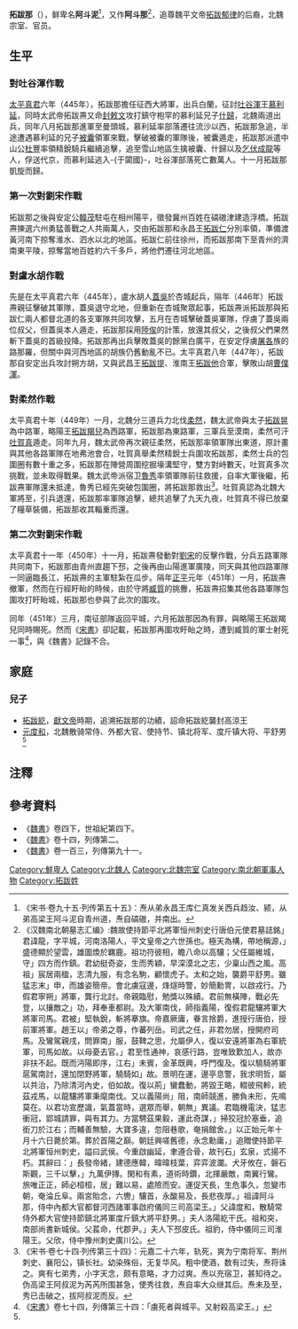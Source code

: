 {{東亞男性歷史人物
|名稱 =拓跋那
|身份 =高涼王
|國家 =北魏
|時代 =[[南北朝|南北朝]]
|最高職務 =
|前任 = 拓跋禮
|繼任 = 拓跋紇
|圖片名稱 =
|圖片大小 =
|圖片說明 =
|姓 =
|名 =
|字 =
|官職 =
|封爵 =
|位階 =
|封地 =
|族裔 =鮮卑拓跋部
|旗籍 =
|氏族 =
|籍貫 =
|本籍 =
|世系 = 平文帝系
|小字 =
|別名 =
|號 =
|其他名號 =
|出生日期 =不詳
|出生地點 =
|婚年 =
|逝世年 =[[正平_(北魏)|正平]]元年（451年）
|逝世地 =代郡平城
|諡號 =
|墓葬 =
|父親 =高涼懿王[[拓跋禮|拓跋禮]]
|嫡母 =
|母親 =
|元配 =
|正室 =
|繼室 =
|兄弟 =
|姊妹 =
|子 =
|女 =
|其他親屬 =高祖：[[拓跋孤|拓跋孤]]<br>曾祖：[[拓跋斤|拓跋斤]]<br>祖父：平陽王[[拓跋樂真|拓跋樂真]]<br>
|出身 = <!---此处指科举出身--->
|功名 = 
|經歷 = 
|著作 =
|注釋 =
}}

'''拓跋那'''（{{bd|？||451年|catIdx=B步}}），鲜卑名'''阿斗泥'''<ref>《宋书·卷九十五·列传第五十五》：焘从弟永昌王库仁真发关西兵趋汝、颍，从弟高梁王阿斗泥自青州道，焘自碻磝，并南出。</ref>，又作'''阿斗那'''<ref name=autogenerated1>《汉魏南北朝墓志汇编》:魏故使持節平北將軍恒州刺史行唐伯元使君墓誌銘」君諱龍，字平城，河南洛陽人，平文皇帝之六世孫也。極天為構，帶地稱源，」盛德顯於望雲，雄圖煥於羈鹿。祖功符彼相，瞻八命以高驤；父任屬維城，守」四方而作鎮。君幼挺奇姿，生而秀穎，早深漠北之志，少稟山西之風。高祖」宸居兩楹，志清九服，有念名駒，顧懷虎子。太和之始，襲爵平舒男。雖猛志末」申，而雄姿簡帝。會北虜寇邊，烽燧時警，妙簡勳冑，以啟戎行。乃假君寧朔」將軍，龔行北討。帝親臨慰，勉獎以殊續。君前無橫陣，戰必先登，以攘敵之」功，拜奉車都尉。及大軍南伐，師指義陽，復假君龍驤將軍大將軍司馬。君被」堅執銳，斬將搴旗。帝嘉厥庸，眷言捨爵，進授行唐伯，授前軍將軍。趙王以」帝弟之尊，作蕃列岳。司武之任，非君勿居，授開府司馬。及鸞駕親戌，問罪南」服，鼓鞞之思，允屬伊人，復以安遠將軍為右軍統軍，司馬如故。以母憂去官。」君至性通神，哀感行路，豈唯致歎加人，故亦非扶不起。既而沔陽即序，江右」未賓，金革既興，呼門復及。復以驍騎將軍扈駕南討，還加閉野將軍，驍騎如」故。景明在運，邊亭息警，我求明哲，屬以共治，乃除清河內史，伯如故。復以荊」蠻蠢動，將毀王略，輟彼飛軨，統茲戎馬，以龍驤將軍秉麾南伐。又以義陽尚」阻，南師競進，勝負未形，先鳴莫在。以君功宣歷識，氣蓋當時，選眾而舉，朝無」異議。君臨機電決，猛志衝冠，郢城請罪，與有其力。方當騁茲果毅，運此奇謀，」掃狡冠於塞垂，追銜刀於江右；而輔善無驗，大寶多違，忽阻巷歌，奄捐館舍。」以正始元年十月十六日薨於第。葬於首陽之巔。朝廷興嗟舊德，永念勳庸，」追贈使持節平北將軍恒州刺史，謚曰武侯。今重啟幽延，聿遵合骨，故刊石」玄泉，式揚不朽。其辭曰：」長發帝緒，建德應韓，暐暐枝葉，弈弈波瀾。犬牙攸在，磐石斯觀，三千以擊，」九萬伊摶。閑和有素，道術時鑽，北揮嚴敵，南翼行鸞。旅唯正正，師必桓桓，居」難以易，處險而安。運促天長，生危事久，忽變市朝，奄淪丘阜。兩宮貽念，六轡」驤首，永酸易及，長悲夜厚。」祖諱阿斗那，侍中內都大官都督河西諸軍事啟府儀同三司高梁王。」父諱度和，散騎常侍外都大官使持節鎮北將軍度斤鎮大將平舒男。」夫人洛陽紇干氏。祖和突，南部尚書新城侯。父萇命，代郡尹。」夫人下邳皮氏。祖豹，侍中儀同三司淮陽王。父欣，侍中豫州刺史廣川公。</ref>，追尊魏平文帝[[拓跋郁律|拓跋郁律]]的后裔，北魏宗室、官员。
==生平==
===對吐谷渾作戰===
[[太平真君|太平真君]]六年（445年），拓跋那擔任征西大將軍，出兵白蘭，征討[[吐谷渾|吐谷渾]]王[[慕利延|慕利延]]，同時太武帝拓跋燾又命[[封敕文|封敕文]]攻打鎮守枹罕的慕利延兄子[[什歸|什歸]]，北魏兩道出兵，同年八月拓跋那進軍至曼頭城，慕利延率部落遷往流沙以西，拓跋那急追，半途遭遇慕利延的兄子[[被囊|被囊]]領軍來戰，擊破被囊的軍隊後，被囊遁走，拓跋那派遣中山公[[杜豐|杜豐]]率領精銳騎兵繼續追擊，追至雪山地區生擒被囊、什歸以及[[乞伏成龍|乞伏成龍]]等人，俘送代京，而慕利延逃入-{于闐國}-，吐谷渾部落死亡數萬人。十一月拓跋那凱旋而歸。
===第一次對劉宋作戰===
拓跋那之後與安定公[[韓茂|韓茂]]駐屯在相州陽平，徵發冀州百姓在碻磝津建造浮橋。拓跋燾揀選六州勇猛善戰之人共兩萬人，交由拓跋那和永昌王[[拓跋仁|拓跋仁]]分別率領，準備渡黃河南下掠奪淮水、泗水以北的地區。拓跋仁前往徐州，而拓跋那南下至青州的濟南東平陵，掠奪當地百姓約六千多戶，將他們遷往河北地區。
===對盧水胡作戰===
先是在太平真君六年（445年），盧水胡人[[蓋吳|蓋吳]]於杏城起兵，隔年（446年）拓跋燾親征擊破其軍隊，蓋吳退守北地，但重新在杏城聚眾起事，拓跋燾派拓跋那與拓跋仁兩人都督北道的各支軍隊共同攻擊，五月在杏城擊破蓋吳軍隊，俘虜了蓋吳兩位叔父，但蓋吳本人遁走，拓跋那採用[[陸俟|陸俟]]的計策，放還其叔父，之後叔父們果然斬下蓋吳的首級投降。拓跋那再出兵擊敗蓋吳的餘黨白廣平，在安定俘虜[[屠各|屠各]]族的路那羅，但關中與河西地區的胡族仍舊動亂不已。太平真君八年（447年），拓跋那自安定出兵攻討朔方胡，又與武昌王[[拓跋提_(武昌王)|拓跋提]]、淮南王[[拓跋他|拓跋他]]合軍，擊敗山胡[[曹僕渾|曹僕渾]]。

===對柔然作戰===
太平真君十年（449年）一月，北魏分三道兵力北伐[[柔然|柔然]]，魏太武帝與太子[[拓跋晃|拓跋晃]]為中路軍，略陽王[[拓跋羯兒|拓跋羯兒]]為西路軍，拓跋那為東路軍，三軍兵至漠南，柔然可汗[[吐賀真|吐賀真]]遁走。同年九月，魏太武帝再次親征柔然，拓跋那率領軍隊出東道，原計畫與其他各路軍隊在地弗池會合，吐賀真舉柔然精銳士兵圍攻拓跋那，柔然士兵的包圍圈有數十重之多，拓跋那在陣營周圍挖掘壕溝堅守，雙方對峙數天，吐賀真多次挑戰，並未取得戰果。魏太武帝派宿卫[[魯秀|魯秀]]率領軍隊前往救援，自率大軍後繼，拓跋燾軍隊還未抵達，魯秀已經先突破包圍圈，將拓跋那救出<ref>《宋书·卷七十四·列传第三十四》：元嘉二十六年，轨死，爽为宁南将军、荆州刺史、襄阳公，镇长社。幼染殊俗，无复华风。粗中使酒，数有过失，焘将诛之。爽有七弟秀，小字天念，颇有意略，才力过爽。焘以充宿卫，甚知待之。伪高梁王阿叔泥为芮芮所围甚急，使秀往救，焘自率大众继其后。焘未及至，秀已击破之，拔阿叔泥而反。</ref>。吐賀真認為北魏大軍將至，引兵退還，拓跋那率軍隊追擊，總共追擊了九天九夜，吐賀真不得已放棄了糧草裝備，拓跋那收其輜重而還。

===第二次對劉宋作戰===
{{main|瓜步之戰}}
太平真君十一年（450年）十一月，拓跋燾發動對[[劉宋|劉宋]]的反擊作戰，分兵五路軍隊共同南下，拓跋那由青州直趨下邳，之後再由山陽進軍廣陵，同天與其他四路軍隊一同逼臨長江，拓跋燾的主軍駐紮在瓜步。隔年[[正平_(北魏)|正平]]元年（451年）一月，拓跋燾撤軍，然而在行經盱眙的時候，由於守將[[臧質|臧質]]的挑釁，拓跋燾招集其他各路軍隊包圍攻打盱眙城，拓跋那也參與了此次的圍攻。

同年（451年）三月，南征部隊返回平城，六月拓跋那因為有罪，與略陽王拓跋羯兒同時賜死。然而《[[宋書|宋書]]》卻記載，拓跋那再圍攻盱眙之時，遭到臧質的軍士射死一事<ref>《[[宋書|宋書]]》卷七十四，列傳第三十四：「虜死者與城平。又射殺高梁王。」</ref>，與《魏書》記錄不合。

==家庭==
===兒子===
*[[拓跋紇|拓跋紇]]，[[拓跋弘|獻文帝]]時期，追溯拓跋那的功績，詔命拓跋紇襲封高涼王
*[[元度和|元度和]]，北魏散骑常侍、外都大官、使持节、镇北将军、度斤镇大将、平舒男<ref name=autogenerated1 />

==注釋==
<references/>

==參考資料==
*《[[魏書|魏書]]》卷四下，世祖紀第四下。
*《[[魏書|魏書]]》卷十四，列傳第二。
*《[[魏書|魏書]]》卷一百三，列傳第九十一。

[[Category:鮮卑人|Category:鮮卑人]]
[[Category:北魏人|Category:北魏人]]
[[Category:北魏宗室|Category:北魏宗室]]
[[Category:南北朝軍事人物|Category:南北朝軍事人物]]
[[Category:拓跋姓|Category:拓跋姓]]